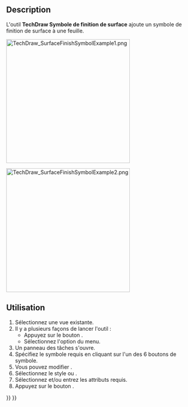 <languages/>

{{Docnav/fr
|[[TechDraw_WeldSymbol/fr|Soudage]]
|[[TechDraw_HoleShaftFit/fr|Tolérance de trou/d'arbre]]
|[[TechDraw_Workbench/fr|Atelier TechDraw]]
|IconL=TechDraw_WeldSymbol.svg
|IconR=TechDraw_HoleShaftFit.svg
|IconC=Workbench_TechDraw.svg
}}

{{GuiCommand/fr
|Name=TechDraw SurfaceFinishSymbol
|Name/fr=TechDraw Symbole de finition de surface
|MenuLocation=TechDraw → Symboles → Insérer un symbole de finition de surface
|Workbenches=[[TechDraw_Workbench/fr|TechDraw]]
|Version=0.21
}}

==Description==

L'outil '''TechDraw Symbole de finition de surface''' ajoute un symbole de finition de surface à une feuille.

[[Image:TechDraw_SurfaceFinishSymbolExample1.png|330px]]
{{Caption|Le panneau des tâches avec le style ISO sélectionné. À droite, le symbole créé.}}

[[Image:TechDraw_SurfaceFinishSymbolExample2.png|330px]]
{{Caption|Le panneau des tâches avec le style ASME sélectionné. À droite, le symbole créé.}}

<span id="Usage"></span>
==Utilisation==

# Sélectionnez une vue existante.
# Il y a plusieurs façons de lancer l'outil :
#* Appuyez sur le bouton {{Button|[[Image:TechDraw_SurfaceFinishSymbols.svg|16px]] [[TechDraw_SurfaceFinishSymbols/fr|Insérer un symbole de finition de surface]]}}.
#* Sélectionnez l'option {{MenuCommand|TechDraw → Symboles → [[Image:TechDraw_SurfaceFinishSymbols.svg|16px]] Insérer un symbole de finition de surface}} du menu.
# Un panneau des tâches s'ouvre.
# Spécifiez le symbole requis en cliquant sur l'un des 6 boutons de symbole.
# Vous pouvez modifier {{MenuCommand|Angle du symbole}}.
# Sélectionnez le style {{MenuCommand|ISO}} ou {{MenuCommand|ASME}}.
# Sélectionnez et/ou entrez les attributs requis.
# Appuyez sur le bouton {{Button|OK}}.


{{Docnav/fr
|[[TechDraw_WeldSymbol/fr|Soudage]]
|[[TechDraw_HoleShaftFit/fr|Tolérance de trou/d'arbre]]
|[[TechDraw_Workbench/fr|Atelier TechDraw]]
|IconL=TechDraw_WeldSymbol.svg
|IconR=TechDraw_HoleShaftFit.svg
|IconC=Workbench_TechDraw.svg
}}

{{TechDraw Tools navi{{#translation:}}}}
{{Userdocnavi{{#translation:}}}}